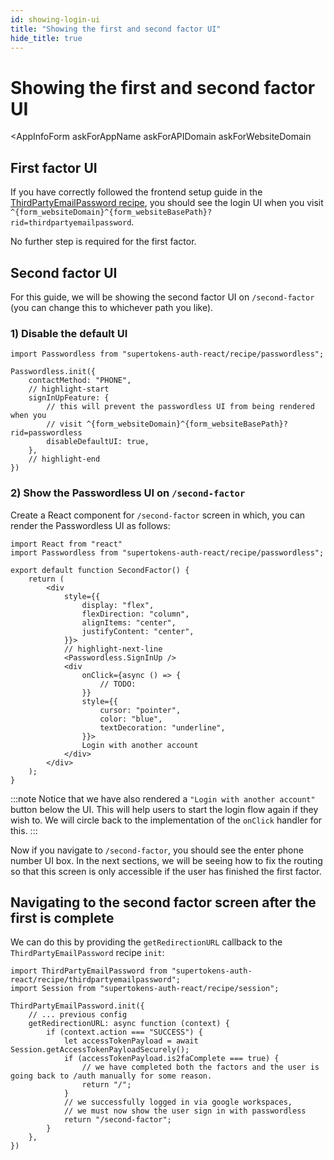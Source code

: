 ```yaml
---
id: showing-login-ui
title: "Showing the first and second factor UI"
hide_title: true
---
```



# Showing the first and second factor UI

<Disclaimer />

<AppInfoForm
    askForAppName
    askForAPIDomain
    askForWebsiteDomain
>

## First factor UI

If you have correctly followed the frontend setup guide in the [ThirdPartyEmailPassword recipe](https://supertokens.com/docs/thirdpartyemailpassword/quick-setup/frontend), you should see the login UI when you visit `^{form_websiteDomain}^{form_websiteBasePath}?rid=thirdpartyemailpassword`. 

No further step is required for the first factor.

## Second factor UI

For this guide, we will be showing the second factor UI on `/second-factor` (you can change this to whichever path you like).

### 1) Disable the default UI
```tsx
import Passwordless from "supertokens-auth-react/recipe/passwordless";

Passwordless.init({
    contactMethod: "PHONE",
    // highlight-start
    signInUpFeature: {
        // this will prevent the passwordless UI from being rendered when you 
        // visit ^{form_websiteDomain}^{form_websiteBasePath}?rid=passwordless
        disableDefaultUI: true,
    },
    // highlight-end
})
```

### 2) Show the Passwordless UI on `/second-factor`

Create a React component for `/second-factor` screen in which, you can render the Passwordless UI as follows:
```tsx
import React from "react"
import Passwordless from "supertokens-auth-react/recipe/passwordless";

export default function SecondFactor() {
    return (
        <div
            style={{
                display: "flex",
                flexDirection: "column",
                alignItems: "center",
                justifyContent: "center",
            }}>
            // highlight-next-line
            <Passwordless.SignInUp />
            <div
                onClick={async () => {
                    // TODO:
                }}
                style={{
                    cursor: "pointer",
                    color: "blue",
                    textDecoration: "underline",
                }}>
                Login with another account
            </div>
        </div>
    );
}
```

:::note
Notice that we have also rendered a `"Login with another account"` button below the UI. This will help users to start the login flow again if they wish to. We will circle back to the implementation of the `onClick` handler for this.
:::

Now if you navigate to `/second-factor`, you should see the enter phone number UI box. In the next sections, we will be seeing how to fix the routing so that this screen is only accessible if the user has finished the first factor.

</AppInfoForm>

## Navigating to the second factor screen after the first is complete

We can do this by providing the `getRedirectionURL` callback to the `ThirdPartyEmailPassword` recipe `init`:

```tsx
import ThirdPartyEmailPassword from "supertokens-auth-react/recipe/thirdpartyemailpassword";
import Session from "supertokens-auth-react/recipe/session";

ThirdPartyEmailPassword.init({
    // ... previous config
    getRedirectionURL: async function (context) {
        if (context.action === "SUCCESS") {
            let accessTokenPayload = await Session.getAccessTokenPayloadSecurely();
            if (accessTokenPayload.is2faComplete === true) {
                // we have completed both the factors and the user is going back to /auth manually for some reason.
                return "/";
            }
            // we successfully logged in via google workspaces,
            // we must now show the user sign in with passwordless
            return "/second-factor";
        }
    },
})
```
